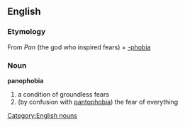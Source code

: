 == English ==
=== Etymology ===
{{etystub}}
From {{Gr.}} [[]] ''Pan'' (the god who inspired fears) + [[-phobia]]
=== Noun ===
[[Category:English nouns]]
'''panophobia'''
# a condition of groundless fears
# (by confusion with [[pantophobia]]) the fear of everything